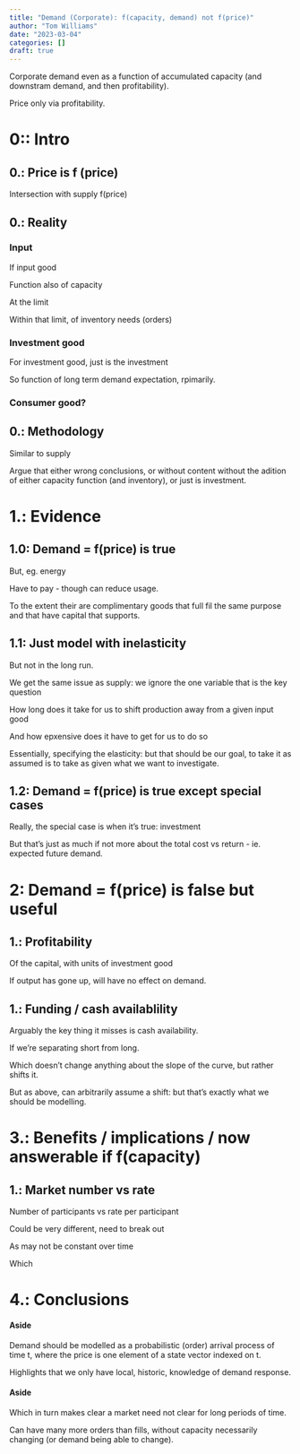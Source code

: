 ```yaml
---
title: "Demand (Corporate): f(capacity, demand) not f(price)"
author: "Tom Williams"
date: "2023-03-04"
categories: []
draft: true
---
```


Corporate demand even as a function of accumulated capacity (and downstram demand, and then profitability).

Price only via profitability.

# 0:: Intro

## 0.: Price is f (price)

Intersection with supply f(price)

## 0.: Reality

### Input 

If input good

Function also of capacity

At the limit

Within that limit, of inventory needs (orders)

### Investment good

For investment good, just is the investment

So function of long term demand expectation, rpimarily.

### Consumer good?

## 0.: Methodology

Similar to supply

Argue that either wrong conclusions, or without content without the adition of either capacity function (and inventory), or just is investment. 

# 1.: Evidence

## 1.0: Demand = f(price) is true

But, eg. energy

Have to pay - though can reduce usage.

To the extent their are complimentary goods that full fil the same purpose and that have capital that supports.

## 1.1: Just model with inelasticity

But not in the long run.

We get the same issue as supply: we ignore the one variable that is the key question

How long does it take for us to shift production away from a given input good

And how epxensive does it have to get for us to do so

Essentially, specifying the elasticity: but that should be our goal, to take it as assumed is to take as given what we want to investigate.

## 1.2: Demand = f(price) is true except special cases

Really, the special case is when it's true: investment

But that's just as much if not more about the total cost vs return - ie. expected future demand.

# 2: Demand = f(price) is false but useful 

## 1.: Profitability

Of the capital, with units of investment good

If output has gone up, will have no effect on demand.

## 1.: Funding  / cash availablility

Arguably the key thing it misses is cash availability.

If we're separating short from long.

Which doesn't change anything about the slope of the curve, but rather shifts it.

But as above, can arbitrarily assume a shift: but that's exactly what we should be modelling.

# 3.: Benefits / implications / now answerable if f(capacity)

## 1.: Market number vs rate

Number of participants vs rate per participant

Could be very different, need to break out

As may not be constant over time

Which 

# 4.: Conclusions



#### Aside

Demand should be modelled as a probabilistic (order) arrival process of time t, where the price is one element of a state vector indexed on t.

Highlights that we only have local, historic, knowledge of demand response.

#### Aside

Which in turn makes clear a market need not clear for long periods of time.

Can have many more orders than fills, without capacity necessarily changing (or demand being able to change).